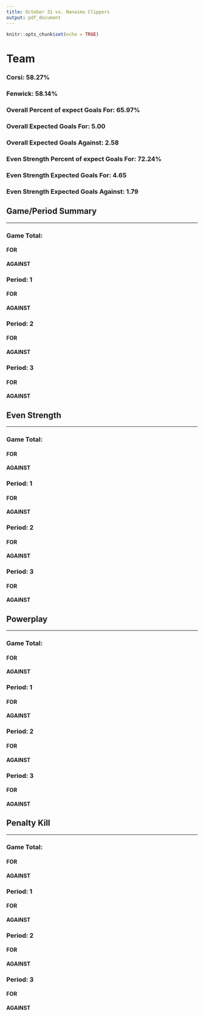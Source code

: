 ```yaml
---
title: October 31 vs. Nanaimo Clippers
output: pdf_document
---
```


```r
knitr::opts_chunk$set(echo = TRUE)
```

# Team  
### Corsi: 58.27%  
### Fenwick: 58.14%  
### Overall Percent of expect Goals For: 65.97%  
### Overall Expected Goals For: 5.00  
### Overall Expected Goals Against: 2.58  
### Even Strength Percent of expect Goals For: 72.24%  
### Even Strength Expected Goals For: 4.65  
### Even Strength Expected Goals Against: 1.79  
## Game/Period Summary  
***
### Game Total:  
#### FOR  
  
\begin{tabular}{ c || c | c | c || c}
& High & Medium & Low & Total\\  
\hline\hline
Goal & 4 & 0 & 1 & 5\\
\hline
On Net & 8 & 14 & 16 & 38\\
\hline
Missed & 3 & 3 & 4 & 10\\
\hline
Blocked & 5 & 7 & 13 & 25\\
\hline\hline
Total & 20 & 24 & 34 & 78  
\end{tabular}
\vspace{5mm}  
#### AGAINST  
  
\begin{tabular}{ c || c | c | c || c}
& High & Medium & Low & Total\\  
\hline\hline
Goal & 1 & 0 & 0 & 1\\
\hline
On Net & 5 & 11 & 18 & 34\\
\hline
Missed & 1 & 4 & 2 & 7\\
\hline
Blocked & 5 & 5 & 9 & 19\\
\hline\hline
Total & 12 & 20 & 29 & 61  
\end{tabular}
  
### Period: 1  
#### FOR  
  
\begin{tabular}{ c || c | c | c || c}
& High & Medium & Low & Total\\  
\hline\hline
Goal & 1 & 0 & 0 & 1\\
\hline
On Net & 1 & 5 & 4 & 10\\
\hline
Missed & 1 & 0 & 0 & 1\\
\hline
Blocked & 0 & 2 & 5 & 7\\
\hline\hline
Total & 3 & 7 & 9 & 19  
\end{tabular}
\vspace{5mm}  
#### AGAINST  
  
\begin{tabular}{ c || c | c | c || c}
& High & Medium & Low & Total\\  
\hline\hline
Goal & 1 & 0 & 0 & 1\\
\hline
On Net & 1 & 4 & 6 & 11\\
\hline
Missed & 0 & 2 & 1 & 3\\
\hline
Blocked & 0 & 2 & 2 & 4\\
\hline\hline
Total & 2 & 8 & 9 & 19  
\end{tabular}
  
### Period: 2  
#### FOR  
  
\begin{tabular}{ c || c | c | c || c}
& High & Medium & Low & Total\\  
\hline\hline
Goal & 1 & 0 & 0 & 1\\
\hline
On Net & 4 & 5 & 5 & 14\\
\hline
Missed & 0 & 2 & 2 & 4\\
\hline
Blocked & 2 & 2 & 6 & 10\\
\hline\hline
Total & 7 & 9 & 13 & 29  
\end{tabular}
\vspace{5mm}  
#### AGAINST  
  
\begin{tabular}{ c || c | c | c || c}
& High & Medium & Low & Total\\  
\hline\hline
Goal & 0 & 0 & 0 & 0\\
\hline
On Net & 2 & 3 & 7 & 12\\
\hline
Missed & 1 & 1 & 0 & 2\\
\hline
Blocked & 2 & 0 & 3 & 5\\
\hline\hline
Total & 5 & 4 & 10 & 19  
\end{tabular}
  
### Period: 3  
#### FOR  
  
\begin{tabular}{ c || c | c | c || c}
& High & Medium & Low & Total\\  
\hline\hline
Goal & 2 & 0 & 1 & 3\\
\hline
On Net & 3 & 4 & 7 & 14\\
\hline
Missed & 2 & 1 & 2 & 5\\
\hline
Blocked & 3 & 3 & 2 & 8\\
\hline\hline
Total & 10 & 8 & 12 & 30  
\end{tabular}
\vspace{5mm}  
#### AGAINST  
  
\begin{tabular}{ c || c | c | c || c}
& High & Medium & Low & Total\\  
\hline\hline
Goal & 0 & 0 & 0 & 0\\
\hline
On Net & 2 & 4 & 5 & 11\\
\hline
Missed & 0 & 1 & 1 & 2\\
\hline
Blocked & 3 & 3 & 4 & 10\\
\hline\hline
Total & 5 & 8 & 10 & 23  
\end{tabular}
  
## Even Strength  
***
### Game Total:  
#### FOR  
  
\begin{tabular}{ c || c | c | c || c}
& High & Medium & Low & Total\\  
\hline\hline
Goal & 3 & 0 & 1 & 4\\
\hline
On Net & 8 & 12 & 16 & 36\\
\hline
Missed & 3 & 3 & 4 & 10\\
\hline
Blocked & 5 & 6 & 13 & 24\\
\hline\hline
Total & 19 & 21 & 34 & 74  
\end{tabular}
\vspace{5mm}  
#### AGAINST  
  
\begin{tabular}{ c || c | c | c || c}
& High & Medium & Low & Total\\  
\hline\hline
Goal & 0 & 0 & 0 & 0\\
\hline
On Net & 4 & 9 & 18 & 31\\
\hline
Missed & 0 & 3 & 2 & 5\\
\hline
Blocked & 4 & 4 & 9 & 17\\
\hline\hline
Total & 8 & 16 & 29 & 53  
\end{tabular}
  
### Period: 1  
#### FOR  
  
\begin{tabular}{ c || c | c | c || c}
& High & Medium & Low & Total\\  
\hline\hline
Goal & 1 & 0 & 0 & 1\\
\hline
On Net & 1 & 3 & 4 & 8\\
\hline
Missed & 1 & 0 & 0 & 1\\
\hline
Blocked & 0 & 1 & 5 & 6\\
\hline\hline
Total & 3 & 4 & 9 & 16  
\end{tabular}
\vspace{5mm}  
#### AGAINST  
  
\begin{tabular}{ c || c | c | c || c}
& High & Medium & Low & Total\\  
\hline\hline
Goal & 0 & 0 & 0 & 0\\
\hline
On Net & 1 & 2 & 6 & 9\\
\hline
Missed & 0 & 1 & 1 & 2\\
\hline
Blocked & 0 & 1 & 2 & 3\\
\hline\hline
Total & 1 & 4 & 9 & 14  
\end{tabular}
  
### Period: 2  
#### FOR  
  
\begin{tabular}{ c || c | c | c || c}
& High & Medium & Low & Total\\  
\hline\hline
Goal & 1 & 0 & 0 & 1\\
\hline
On Net & 4 & 5 & 5 & 14\\
\hline
Missed & 0 & 2 & 2 & 4\\
\hline
Blocked & 2 & 2 & 6 & 10\\
\hline\hline
Total & 7 & 9 & 13 & 29  
\end{tabular}
\vspace{5mm}  
#### AGAINST  
  
\begin{tabular}{ c || c | c | c || c}
& High & Medium & Low & Total\\  
\hline\hline
Goal & 0 & 0 & 0 & 0\\
\hline
On Net & 1 & 3 & 7 & 11\\
\hline
Missed & 0 & 1 & 0 & 1\\
\hline
Blocked & 1 & 0 & 3 & 4\\
\hline\hline
Total & 2 & 4 & 10 & 16  
\end{tabular}
  
### Period: 3  
#### FOR  
  
\begin{tabular}{ c || c | c | c || c}
& High & Medium & Low & Total\\  
\hline\hline
Goal & 1 & 0 & 1 & 2\\
\hline
On Net & 3 & 4 & 7 & 14\\
\hline
Missed & 2 & 1 & 2 & 5\\
\hline
Blocked & 3 & 3 & 2 & 8\\
\hline\hline
Total & 9 & 8 & 12 & 29  
\end{tabular}
\vspace{5mm}  
#### AGAINST  
  
\begin{tabular}{ c || c | c | c || c}
& High & Medium & Low & Total\\  
\hline\hline
Goal & 0 & 0 & 0 & 0\\
\hline
On Net & 2 & 4 & 5 & 11\\
\hline
Missed & 0 & 1 & 1 & 2\\
\hline
Blocked & 3 & 3 & 4 & 10\\
\hline\hline
Total & 5 & 8 & 10 & 23  
\end{tabular}
  
## Powerplay  
***
### Game Total:  
#### FOR  
  
\begin{tabular}{ c || c | c | c || c}
& High & Medium & Low & Total\\  
\hline\hline
Goal & 1 & 0 & 0 & 1\\
\hline
On Net & 0 & 2 & 0 & 2\\
\hline
Missed & 0 & 0 & 0 & 0\\
\hline
Blocked & 0 & 1 & 0 & 1\\
\hline\hline
Total & 1 & 3 & 0 & 4  
\end{tabular}
\vspace{5mm}  
#### AGAINST  
  
\begin{tabular}{ c || c | c | c || c}
& High & Medium & Low & Total\\  
\hline\hline
Goal & 0 & 0 & 0 & 0\\
\hline
On Net & 0 & 0 & 0 & 0\\
\hline
Missed & 0 & 0 & 0 & 0\\
\hline
Blocked & 0 & 0 & 0 & 0\\
\hline\hline
Total & 0 & 0 & 0 & 0  
\end{tabular}
  
### Period: 1  
#### FOR  
  
\begin{tabular}{ c || c | c | c || c}
& High & Medium & Low & Total\\  
\hline\hline
Goal & 0 & 0 & 0 & 0\\
\hline
On Net & 0 & 2 & 0 & 2\\
\hline
Missed & 0 & 0 & 0 & 0\\
\hline
Blocked & 0 & 1 & 0 & 1\\
\hline\hline
Total & 0 & 3 & 0 & 3  
\end{tabular}
\vspace{5mm}  
#### AGAINST  
  
\begin{tabular}{ c || c | c | c || c}
& High & Medium & Low & Total\\  
\hline\hline
Goal & 0 & 0 & 0 & 0\\
\hline
On Net & 0 & 0 & 0 & 0\\
\hline
Missed & 0 & 0 & 0 & 0\\
\hline
Blocked & 0 & 0 & 0 & 0\\
\hline\hline
Total & 0 & 0 & 0 & 0  
\end{tabular}
  
### Period: 2  
#### FOR  
  
\begin{tabular}{ c || c | c | c || c}
& High & Medium & Low & Total\\  
\hline\hline
Goal & 0 & 0 & 0 & 0\\
\hline
On Net & 0 & 0 & 0 & 0\\
\hline
Missed & 0 & 0 & 0 & 0\\
\hline
Blocked & 0 & 0 & 0 & 0\\
\hline\hline
Total & 0 & 0 & 0 & 0  
\end{tabular}
\vspace{5mm}  
#### AGAINST  
  
\begin{tabular}{ c || c | c | c || c}
& High & Medium & Low & Total\\  
\hline\hline
Goal & 0 & 0 & 0 & 0\\
\hline
On Net & 0 & 0 & 0 & 0\\
\hline
Missed & 0 & 0 & 0 & 0\\
\hline
Blocked & 0 & 0 & 0 & 0\\
\hline\hline
Total & 0 & 0 & 0 & 0  
\end{tabular}
  
### Period: 3  
#### FOR  
  
\begin{tabular}{ c || c | c | c || c}
& High & Medium & Low & Total\\  
\hline\hline
Goal & 1 & 0 & 0 & 1\\
\hline
On Net & 0 & 0 & 0 & 0\\
\hline
Missed & 0 & 0 & 0 & 0\\
\hline
Blocked & 0 & 0 & 0 & 0\\
\hline\hline
Total & 1 & 0 & 0 & 1  
\end{tabular}
\vspace{5mm}  
#### AGAINST  
  
\begin{tabular}{ c || c | c | c || c}
& High & Medium & Low & Total\\  
\hline\hline
Goal & 0 & 0 & 0 & 0\\
\hline
On Net & 0 & 0 & 0 & 0\\
\hline
Missed & 0 & 0 & 0 & 0\\
\hline
Blocked & 0 & 0 & 0 & 0\\
\hline\hline
Total & 0 & 0 & 0 & 0  
\end{tabular}
  
## Penalty Kill  
***
### Game Total:  
#### FOR  
  
\begin{tabular}{ c || c | c | c || c}
& High & Medium & Low & Total\\  
\hline\hline
Goal & 0 & 0 & 0 & 0\\
\hline
On Net & 0 & 0 & 0 & 0\\
\hline
Missed & 0 & 0 & 0 & 0\\
\hline
Blocked & 0 & 0 & 0 & 0\\
\hline\hline
Total & 0 & 0 & 0 & 0  
\end{tabular}
\vspace{5mm}  
#### AGAINST  
  
\begin{tabular}{ c || c | c | c || c}
& High & Medium & Low & Total\\  
\hline\hline
Goal & 1 & 0 & 0 & 1\\
\hline
On Net & 1 & 2 & 0 & 3\\
\hline
Missed & 1 & 1 & 0 & 2\\
\hline
Blocked & 1 & 1 & 0 & 2\\
\hline\hline
Total & 4 & 4 & 0 & 8  
\end{tabular}
  
### Period: 1  
#### FOR  
  
\begin{tabular}{ c || c | c | c || c}
& High & Medium & Low & Total\\  
\hline\hline
Goal & 0 & 0 & 0 & 0\\
\hline
On Net & 0 & 0 & 0 & 0\\
\hline
Missed & 0 & 0 & 0 & 0\\
\hline
Blocked & 0 & 0 & 0 & 0\\
\hline\hline
Total & 0 & 0 & 0 & 0  
\end{tabular}
\vspace{5mm}  
#### AGAINST  
  
\begin{tabular}{ c || c | c | c || c}
& High & Medium & Low & Total\\  
\hline\hline
Goal & 1 & 0 & 0 & 1\\
\hline
On Net & 0 & 2 & 0 & 2\\
\hline
Missed & 0 & 1 & 0 & 1\\
\hline
Blocked & 0 & 1 & 0 & 1\\
\hline\hline
Total & 1 & 4 & 0 & 5  
\end{tabular}
  
### Period: 2  
#### FOR  
  
\begin{tabular}{ c || c | c | c || c}
& High & Medium & Low & Total\\  
\hline\hline
Goal & 0 & 0 & 0 & 0\\
\hline
On Net & 0 & 0 & 0 & 0\\
\hline
Missed & 0 & 0 & 0 & 0\\
\hline
Blocked & 0 & 0 & 0 & 0\\
\hline\hline
Total & 0 & 0 & 0 & 0  
\end{tabular}
\vspace{5mm}  
#### AGAINST  
  
\begin{tabular}{ c || c | c | c || c}
& High & Medium & Low & Total\\  
\hline\hline
Goal & 0 & 0 & 0 & 0\\
\hline
On Net & 1 & 0 & 0 & 1\\
\hline
Missed & 1 & 0 & 0 & 1\\
\hline
Blocked & 1 & 0 & 0 & 1\\
\hline\hline
Total & 3 & 0 & 0 & 3  
\end{tabular}
  
### Period: 3  
#### FOR  
  
\begin{tabular}{ c || c | c | c || c}
& High & Medium & Low & Total\\  
\hline\hline
Goal & 0 & 0 & 0 & 0\\
\hline
On Net & 0 & 0 & 0 & 0\\
\hline
Missed & 0 & 0 & 0 & 0\\
\hline
Blocked & 0 & 0 & 0 & 0\\
\hline\hline
Total & 0 & 0 & 0 & 0  
\end{tabular}
\vspace{5mm}  
#### AGAINST  
  
\begin{tabular}{ c || c | c | c || c}
& High & Medium & Low & Total\\  
\hline\hline
Goal & 0 & 0 & 0 & 0\\
\hline
On Net & 0 & 0 & 0 & 0\\
\hline
Missed & 0 & 0 & 0 & 0\\
\hline
Blocked & 0 & 0 & 0 & 0\\
\hline\hline
Total & 0 & 0 & 0 & 0  
\end{tabular}
  
\pagebreak
